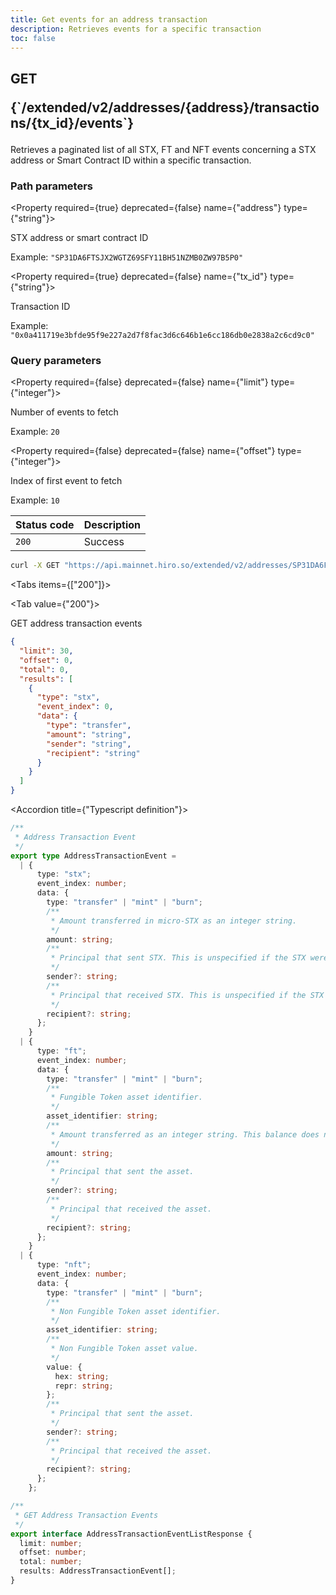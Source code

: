 ```yaml
---
title: Get events for an address transaction
description: Retrieves events for a specific transaction
toc: false
---
```




<Root>

<API>

<div className='flex-1'>

<h2 className="not-prose mb-2 inline-flex items-center gap-3 font-mono">
  <div className="rounded-lg border px-1 py-0.5 text-xs font-medium border-green-400/50 bg-green-400/20 text-green-600 dark:text-green-400">
    GET
  </div>
  <p className="text-xs break-words overflow-hidden w-[95%]">{`/extended/v2/addresses/{address}/transactions/{tx_id}/events`}</p>
</h2>

Retrieves a paginated list of all STX, FT and NFT events concerning a STX address or Smart Contract ID within a specific transaction.

### Path parameters

<Property required={true} deprecated={false} name={"address"} type={"string"}>

STX address or smart contract ID

<span>Example:  `"SP31DA6FTSJX2WGTZ69SFY11BH51NZMB0ZW97B5P0"`</span>

</Property>

<Property required={true} deprecated={false} name={"tx_id"} type={"string"}>

Transaction ID

<span>Example:  `"0x0a411719e3bfde95f9e227a2d7f8fac3d6c646b1e6cc186db0e2838a2c6cd9c0"`</span>

</Property>

### Query parameters

<Property required={false} deprecated={false} name={"limit"} type={"integer"}>

Number of events to fetch

<span>Example:  `20`</span>

</Property>

<Property required={false} deprecated={false} name={"offset"} type={"integer"}>

Index of first event to fetch

<span>Example:  `10`</span>

</Property>

| Status code | Description |
| :----------- | :----------- |
| `200` | Success |

</div>

<APIExample>

```bash title="curl"
curl -X GET "https://api.mainnet.hiro.so/extended/v2/addresses/SP31DA6FTSJX2WGTZ69SFY11BH51NZMB0ZW97B5P0/transactions/0x0a411719e3bfde95f9e227a2d7f8fac3d6c646b1e6cc186db0e2838a2c6cd9c0/events"
```

<Tabs items={["200"]}>

<Tab value={"200"}>

GET address transaction events

```json title="Example response"
{
  "limit": 30,
  "offset": 0,
  "total": 0,
  "results": [
    {
      "type": "stx",
      "event_index": 0,
      "data": {
        "type": "transfer",
        "amount": "string",
        "sender": "string",
        "recipient": "string"
      }
    }
  ]
}
```

<Accordions>

<Accordion title={"Typescript definition"}>

```ts
/**
 * Address Transaction Event
 */
export type AddressTransactionEvent =
  | {
      type: "stx";
      event_index: number;
      data: {
        type: "transfer" | "mint" | "burn";
        /**
         * Amount transferred in micro-STX as an integer string.
         */
        amount: string;
        /**
         * Principal that sent STX. This is unspecified if the STX were minted.
         */
        sender?: string;
        /**
         * Principal that received STX. This is unspecified if the STX were burned.
         */
        recipient?: string;
      };
    }
  | {
      type: "ft";
      event_index: number;
      data: {
        type: "transfer" | "mint" | "burn";
        /**
         * Fungible Token asset identifier.
         */
        asset_identifier: string;
        /**
         * Amount transferred as an integer string. This balance does not factor in possible SIP-010 decimals.
         */
        amount: string;
        /**
         * Principal that sent the asset.
         */
        sender?: string;
        /**
         * Principal that received the asset.
         */
        recipient?: string;
      };
    }
  | {
      type: "nft";
      event_index: number;
      data: {
        type: "transfer" | "mint" | "burn";
        /**
         * Non Fungible Token asset identifier.
         */
        asset_identifier: string;
        /**
         * Non Fungible Token asset value.
         */
        value: {
          hex: string;
          repr: string;
        };
        /**
         * Principal that sent the asset.
         */
        sender?: string;
        /**
         * Principal that received the asset.
         */
        recipient?: string;
      };
    };

/**
 * GET Address Transaction Events
 */
export interface AddressTransactionEventListResponse {
  limit: number;
  offset: number;
  total: number;
  results: AddressTransactionEvent[];
}

```

</Accordion>

</Accordions>

</Tab>

</Tabs>

</APIExample>

</API>

</Root>
